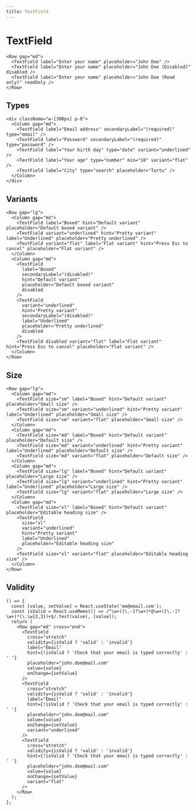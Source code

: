 ```yaml
---
title: TextField
---
```


# TextField

```tsx preview
<Row gap="md">
  <TextField label="Enter your name" placeholder="John Doe" />
  <TextField label="Enter your name" placeholder="John Doe (Disabled)" disabled />
  <TextField label="Enter your name" placeholder="John Doe (Read only)" readOnly />
</Row>
```

## Types

```tsx preview
<div className="w-[300px] p-8">
  <Column gap="md">
    <TextField label="Email address" secondaryLabel="(required)" type="email" />
    <TextField label="Password" secondaryLabel="(required)" type="password" />
    <TextField label="Your birth day" type="date" variant="underlined" />
    <TextField label="Your age" type="number" min="18" variant="flat" />
    <TextField label="City" type="search" placeholder="Tartu" />
  </Column>
</div>
```

## Variants

```tsx preview
<Row gap="lg">
  <Column gap="md">
    <TextField label="Boxed" hint="Default variant" placeholder="Default boxed variant" />
    <TextField variant="underlined" hint="Pretty variant" label="Underlined" placeholder="Pretty underlined" />
    <TextField variant="flat" label="Flat variant" hint="Press Esc to cancel" placeholder="Flat variant" />
  </Column>
  <Column gap="md">
    <TextField
      label="Boxed"
      secondaryLabel="(disabled)"
      hint="Default variant"
      placeholder="Default boxed variant"
      disabled
    />
    <TextField
      variant="underlined"
      hint="Pretty variant"
      secondaryLabel="(disabled)"
      label="Underlined"
      placeholder="Pretty underlined"
      disabled
    />
    <TextField disabled variant="flat" label="Flat variant" hint="Press Esc to cancel" placeholder="Flat variant" />
  </Column>
</Row>
```

## Size

```tsx preview
<Row gap="lg">
  <Column gap="md">
    <TextField size="sm" label="Boxed" hint="Default variant" placeholder="Small size" />
    <TextField size="sm" variant="underlined" hint="Pretty variant" label="Underlined" placeholder="Small size" />
    <TextField size="sm" variant="flat" placeholder="Small size" />
  </Column>
  <Column gap="md">
    <TextField size="md" label="Boxed" hint="Default variant" placeholder="Default size" />
    <TextField size="md" variant="underlined" hint="Pretty variant" label="Underlined" placeholder="Default size" />
    <TextField size="md" variant="flat" placeholder="Default size" />
  </Column>
  <Column gap="md">
    <TextField size="lg" label="Boxed" hint="Default variant" placeholder="Large size" />
    <TextField size="lg" variant="underlined" hint="Pretty variant" label="Underlined" placeholder="Large size" />
    <TextField size="lg" variant="flat" placeholder="Large size" />
  </Column>
  <Column gap="md">
    <TextField size="xl" label="Boxed" hint="Default variant" placeholder="Editable heading size" />
    <TextField
      size="xl"
      variant="underlined"
      hint="Pretty variant"
      label="Underlined"
      placeholder="Editable heading size"
    />
    <TextField size="xl" variant="flat" placeholder="Editable heading size" />
  </Column>
</Row>
```

## Validity

```tsx preview
() => {
  const [value, setValue] = React.useState('me@email.com');
  const isValid = React.useMemo(() => /^\w+([\.-]?\w+)*@\w+([\.-]?\w+)*(\.\w{2,3})+$/.test(value), [value]);
  return (
    <Row gap="md" cross="end">
      <TextField
        cross="stretch"
        validity={isValid ? 'valid' : 'invalid'}
        label="Email"
        hint={!isValid ? 'Check that your email is typed correctly' : ' '}
        placeholder="john.doe@mail.com"
        value={value}
        onChange={setValue}
      />
      <TextField
        cross="stretch"
        validity={isValid ? 'valid' : 'invalid'}
        label="Email"
        hint={!isValid ? 'Check that your email is typed correctly' : ' '}
        placeholder="john.doe@mail.com"
        value={value}
        onChange={setValue}
        variant="underlined"
      />
      <TextField
        cross="stretch"
        validity={isValid ? 'valid' : 'invalid'}
        hint={!isValid ? 'Check that your email is typed correctly' : ' '}
        placeholder="john.doe@mail.com"
        value={value}
        onChange={setValue}
        variant="flat"
      />
    </Row>
  );
};
```
